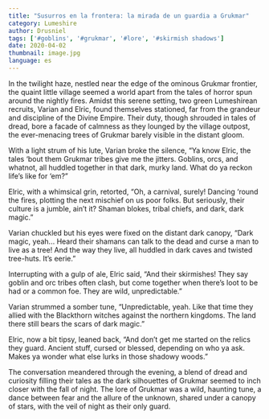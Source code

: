 ```yaml
---
title: "Susurros en la frontera: la mirada de un guardia a Grukmar"
category: Lumeshire
author: Drusniel
tags: ['#goblins', '#grukmar', '#lore', '#skirmish shadows']
date: 2020-04-02
thumbnail: image.jpg
language: es
---
```


In the twilight haze, nestled near the edge of the ominous Grukmar frontier, the quaint little village seemed a world apart from the tales of horror spun around the nightly fires. Amidst this serene setting, two green Lumeshirean recruits, Varian and Elric, found themselves stationed, far from the grandeur and discipline of the Divine Empire. Their duty, though shrouded in tales of dread, bore a facade of calmness as they lounged by the village outpost, the ever-menacing trees of Grukmar barely visible in the distant gloom.

With a light strum of his lute, Varian broke the silence, “Ya know Elric, the tales ‘bout them Grukmar tribes give me the jitters. Goblins, orcs, and whatnot, all huddled together in that dark, murky land. What do ya reckon life’s like for ‘em?”

Elric, with a whimsical grin, retorted, “Oh, a carnival, surely! Dancing ‘round the fires, plotting the next mischief on us poor folks. But seriously, their culture is a jumble, ain’t it? Shaman blokes, tribal chiefs, and dark, dark magic.”

Varian chuckled but his eyes were fixed on the distant dark canopy, “Dark magic, yeah... Heard their shamans can talk to the dead and curse a man to live as a tree! And the way they live, all huddled in dark caves and twisted tree-huts. It’s eerie.”

Interrupting with a gulp of ale, Elric said, “And their skirmishes! They say goblin and orc tribes often clash, but come together when there’s loot to be had or a common foe. They are wild, unpredictable.”

Varian strummed a somber tune, “Unpredictable, yeah. Like that time they allied with the Blackthorn witches against the northern kingdoms. The land there still bears the scars of dark magic.”

Elric, now a bit tipsy, leaned back, “And don’t get me started on the relics they guard. Ancient stuff, cursed or blessed, depending on who ya ask. Makes ya wonder what else lurks in those shadowy woods.”

The conversation meandered through the evening, a blend of dread and curiosity filling their tales as the dark silhouettes of Grukmar seemed to inch closer with the fall of night. The lore of Grukmar was a wild, haunting tune, a dance between fear and the allure of the unknown, shared under a canopy of stars, with the veil of night as their only guard.
